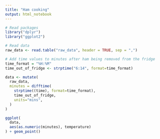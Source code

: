 ---
title: "Ham cooking"
output: html_notebook
---

```{r}
# Read packages
library("dplyr")
library("ggplot2")
```

```{r}
# Read data
raw_data <- read.table("raw_data", header = TRUE, sep = ",")
```

```{r}
# Add time values to minutes after ham being removed from the fridge
time_format = "%H:%M"
time_out_of_fridge <- strptime("6:14", format=time_format)

data <- mutate(
  raw_data,
  minutes = difftime(
    strptime((time), format=time_format),
    time_out_of_fridge,
    units="mins",
  )
)

ggplot(
  data,
  aes(as.numeric(minutes), temperature)
) + geom_point()
```


